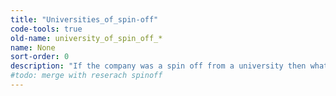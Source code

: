 ```yaml
---
title: "Universities_of_spin-off"
code-tools: true
old-name: university_of_spin_off_*
name: None
sort-order: 0
description: "If the company was a spin off from a university then what is the name of the university"
#todo: merge with reserach spinoff
---
```

